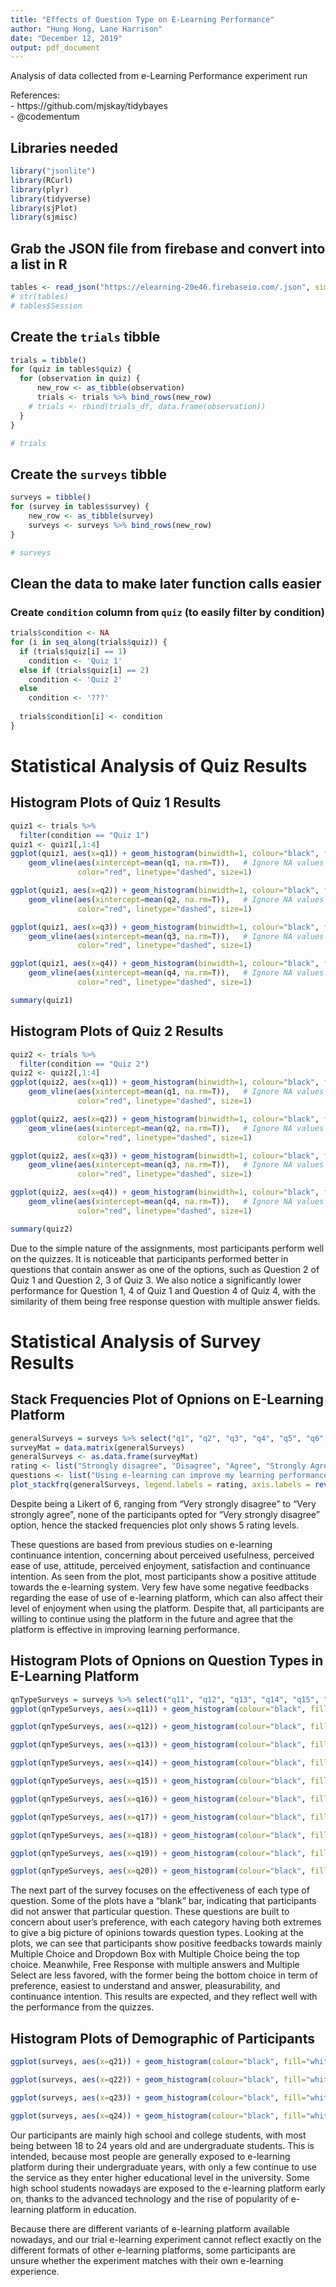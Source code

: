 ```yaml
---
title: "Effects of Question Type on E-Learning Performance"
author: "Hung Hong, Lane Harrison"
date: "December 12, 2019"
output: pdf_document
---
```


Analysis of data collected from e-Learning Performance experiment run

References:  
 - https://github.com/mjskay/tidybayes  
 - @codementum
 
## Libraries needed
```r
library("jsonlite")
library(RCurl)
library(plyr)
library(tidyverse)
library(sjPlot)
library(sjmisc)
```

## Grab the JSON file from firebase and convert into a list in R
```r
tables <- read_json("https://elearning-20e46.firebaseio.com/.json", simplifyVector = TRUE)
# str(tables)
# tables$Session
```

## Create the `trials` tibble
```r
trials = tibble()
for (quiz in tables$quiz) {
  for (observation in quiz) {
      new_row <- as_tibble(observation)
      trials <- trials %>% bind_rows(new_row)
    # trials <- rbind(trials_df, data.frame(observation))
  }
}

# trials
```

## Create the `surveys` tibble
```r
surveys = tibble()
for (survey in tables$survey) {
    new_row <- as_tibble(survey)
    surveys <- surveys %>% bind_rows(new_row)
}

# surveys
```

## Clean the data to make later function calls easier

### Create `condition` column from `quiz` (to easily filter by condition)
```r
trials$condition <- NA
for (i in seq_along(trials$quiz)) {
  if (trials$quiz[i] == 1)
    condition <- 'Quiz 1'
  else if (trials$quiz[i] == 2)
    condition <- 'Quiz 2'
  else
    condition <- '???'
  
  trials$condition[i] <- condition
}


```

# Statistical Analysis of Quiz Results

## Histogram Plots of Quiz 1 Results
```r
quiz1 <- trials %>% 
  filter(condition == "Quiz 1")
quiz1 <- quiz1[,1:4]
ggplot(quiz1, aes(x=q1)) + geom_histogram(binwidth=1, colour="black", fill="white") +
    geom_vline(aes(xintercept=mean(q1, na.rm=T)),   # Ignore NA values for mean
               color="red", linetype="dashed", size=1)
```
```r
ggplot(quiz1, aes(x=q2)) + geom_histogram(binwidth=1, colour="black", fill="white") +
    geom_vline(aes(xintercept=mean(q2, na.rm=T)),   # Ignore NA values for mean
               color="red", linetype="dashed", size=1)
```
```r
ggplot(quiz1, aes(x=q3)) + geom_histogram(binwidth=1, colour="black", fill="white") +
    geom_vline(aes(xintercept=mean(q3, na.rm=T)),   # Ignore NA values for mean
               color="red", linetype="dashed", size=1)
```
```r
ggplot(quiz1, aes(x=q4)) + geom_histogram(binwidth=1, colour="black", fill="white") +
    geom_vline(aes(xintercept=mean(q4, na.rm=T)),   # Ignore NA values for mean
               color="red", linetype="dashed", size=1)
```
```r
summary(quiz1)
```

## Histogram Plots of Quiz 2 Results
```r
quiz2 <- trials %>% 
  filter(condition == "Quiz 2")
quiz2 <- quiz2[,1:4]
ggplot(quiz2, aes(x=q1)) + geom_histogram(binwidth=1, colour="black", fill="white") +
    geom_vline(aes(xintercept=mean(q1, na.rm=T)),   # Ignore NA values for mean
               color="red", linetype="dashed", size=1)
```
```r
ggplot(quiz2, aes(x=q2)) + geom_histogram(binwidth=1, colour="black", fill="white") +
    geom_vline(aes(xintercept=mean(q2, na.rm=T)),   # Ignore NA values for mean
               color="red", linetype="dashed", size=1)
```
```r
ggplot(quiz2, aes(x=q3)) + geom_histogram(binwidth=1, colour="black", fill="white") +
    geom_vline(aes(xintercept=mean(q3, na.rm=T)),   # Ignore NA values for mean
               color="red", linetype="dashed", size=1)
```
```r
ggplot(quiz2, aes(x=q4)) + geom_histogram(binwidth=1, colour="black", fill="white") +
    geom_vline(aes(xintercept=mean(q4, na.rm=T)),   # Ignore NA values for mean
               color="red", linetype="dashed", size=1)
```
```r
summary(quiz2)
```

Due to the simple nature of the assignments, most participants perform well on the quizzes. It is noticeable that participants performed better in questions that contain answer as one of the options, such as Question 2 of Quiz 1 and Question 2, 3 of Quiz 3. We also notice a significantly lower performance for Question 1, 4 of Quiz 1 and Question 4 of Quiz 4, with the similarity of them being free response question with multiple answer fields.

# Statistical Analysis of Survey Results
## Stack Frequencies Plot of Opnions on E-Learning Platform
```r
generalSurveys = surveys %>% select("q1", "q2", "q3", "q4", "q5", "q6", "q7", "q8", "q9", "q10")
surveyMat = data.matrix(generalSurveys)
generalSurveys <- as.data.frame(surveyMat)
rating <- list("Strongly disagree", "Disagree", "Agree", "Strongly Agree", "Very strongly agree")
questions <- list("Using e-learning can improve my learning performance.", "I find e-learning to be useful to me.", "Learning to operate the e-learning system is easy for me.", "The e-learning system is easy to use.", "Using e-learning is a good idea.", "It is desirable to use e-learning.", "Using e-learning is pleasurable.", "I find using e-learning to be interesting.", "I will use the e-learning system on a regular basis in the future.", "I will strongly recommend that others use it.")
plot_stackfrq(generalSurveys, legend.labels = rating, axis.labels = rev(questions))

```

Despite being a Likert of 6, ranging from “Very strongly disagree” to “Very strongly agree”, none of the participants opted for “Very strongly disagree” option, hence the stacked frequencies plot only shows 5 rating levels.

These questions are based from previous studies on e-learning continuance intention, concerning about perceived usefulness, perceived ease of use, attitude, perceived enjoyment, satisfaction and continuance intention. As seen from the plot, most participants show a positive attitude towards the e-learning system. Very few have some negative feedbacks regarding the ease of use of e-learning platform, which can also affect their level of enjoyment when using the platform. Despite that, all participants are willing to continue using the platform in the future and agree that the platform is effective in improving learning performance.

## Histogram Plots of Opnions on Question Types in E-Learning Platform
```r
qnTypeSurveys = surveys %>% select("q11", "q12", "q13", "q14", "q15", "q16", "q17", "q18", "q19", "q20")
ggplot(qnTypeSurveys, aes(x=q11)) + geom_histogram(colour="black", fill="white",  stat="count") + ggtitle("What type of question do you prefer the most?") + xlab("Type of Question") + ylab("Count")
```
```r
ggplot(qnTypeSurveys, aes(x=q12)) + geom_histogram(colour="black", fill="white",  stat="count") + ggtitle("What type of question do you prefer the least?") + xlab("Type of Question") + ylab("Count")
```
```r
ggplot(qnTypeSurveys, aes(x=q13)) + geom_histogram(colour="black", fill="white",  stat="count") + ggtitle("What type of question is the easiest to understand?") + xlab("Type of Question") + ylab("Count")
```
```r
ggplot(qnTypeSurveys, aes(x=q14)) + geom_histogram(colour="black", fill="white",  stat="count") + ggtitle("What type of question is the hardest to understand?") + xlab("Type of Question") + ylab("Count")
```
```r
ggplot(qnTypeSurveys, aes(x=q15)) + geom_histogram(colour="black", fill="white",  stat="count") + ggtitle("What type of question is the easiest to provide answer?") + xlab("Type of Question") + ylab("Count")
```
```r
ggplot(qnTypeSurveys, aes(x=q16)) + geom_histogram(colour="black", fill="white",  stat="count") + ggtitle("What type of question is the hardest to provide answer?") + xlab("Type of Question") + ylab("Count")
```
```r
ggplot(qnTypeSurveys, aes(x=q17)) + geom_histogram(colour="black", fill="white",  stat="count") + ggtitle("What type of question do you want to have more?") + xlab("Type of Question") + ylab("Count")
```
```r
ggplot(qnTypeSurveys, aes(x=q18)) + geom_histogram(colour="black", fill="white",  stat="count") + ggtitle("What type of question do you want to have less?") + xlab("Type of Question") + ylab("Count")
```
```r
ggplot(qnTypeSurveys, aes(x=q19)) + geom_histogram(colour="black", fill="white",  stat="count") + ggtitle("What type of question do you find the most pleasurable?") + xlab("Type of Question") + ylab("Count")
```
```r
ggplot(qnTypeSurveys, aes(x=q20)) + geom_histogram(colour="black", fill="white",  stat="count") + ggtitle("What type of question do you find the least pleasurable?") + xlab("Type of Question") + ylab("Count")
```

The next part of the survey focuses on the effectiveness of each type of question. Some of the plots have a “blank” bar, indicating that participants did not answer that particular question. These questions are built to concern about user’s preference, with each category having both extremes to give a big picture of opinions towards question types. Looking at the plots, we can see that participants show positive feedbacks towards mainly Multiple Choice and Dropdown Box with Multiple Choice being the top choice. Meanwhile, Free Response with multiple answers and Multiple Select are less favored, with the former being the bottom choice in term of preference, easiest to understand and answer, pleasurability, and continuance intention. This results are expected, and they reflect well with the performance from the quizzes.

## Histogram Plots of Demographic of Participants
```r
ggplot(surveys, aes(x=q21)) + geom_histogram(colour="black", fill="white",  stat="count", ) + ggtitle("How old are you?") + xlab("Age Range") + ylab("Count")
```
```r
ggplot(surveys, aes(x=q22)) + geom_histogram(colour="black", fill="white",  stat="count", ) + ggtitle("What is your highest level of education? ") + xlab("Level of Education") + ylab("Count")
```
```r
ggplot(surveys, aes(x=q23)) + geom_histogram(colour="black", fill="white",  stat="count", ) + ggtitle("Have you had experience with any e-learning service before?") + ylab("Count")
```
```r
ggplot(surveys, aes(x=q24)) + geom_histogram(colour="black", fill="white",  stat="count", ) + ggtitle("Does this experiment meet your expectation of demonstrating e-learning experience?") + ylab("Count")
```

Our participants are mainly high school and college students, with most being between 18 to 24 years old and are undergraduate students. This is intended, because most people are generally exposed to e-learning platform during their undergraduate years, with only a few continue to use the service as they enter higher educational level in the university. Some high school students nowadays are exposed to the e-learning platform early on, thanks to the advanced technology and the rise of popularity of e-learning platform in education.

Because there are different variants of e-learning platform available nowadays, and our trial e-learning experiment cannot reflect exactly on the different formats of other e-learning platforms, some participants are unsure whether the experiment matches with their own e-learning experience.